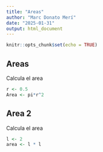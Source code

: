 ```yaml
---
title: "Areas"
author: "Marc Donato Merí"
date: "2025-01-31"
output: html_document
---
```


```r
knitr::opts_chunk$set(echo = TRUE)
```

## Areas

Calcula el area

```r
r <- 0.5
Area <- pi*r^2
```


## Area 2

Calcula el area

```r
l <- 2
area <- l * l

```
